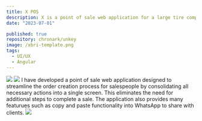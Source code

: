 ```yaml
---
title: X POS
description: X is a point of sale web application for a large tire company in South America. It It assists its sellers in accelerating their sales.
date: "2023-07-01"

published: true
repository: chronark/unkey
image: /xbri-template.png
tags:
  - UI/UX
  - Angular
---
```


![](/x-01.png)
![](/x-02.png)
I have developed a point of sale web application designed to streamline the order creation process for salespeople by consolidating all necessary actions into a single screen. This eliminates the need for additional steps to complete a sale. The application also provides many featurues such as copy and paste functionality into WhatsApp to share with clients.
![](/x-03.png)